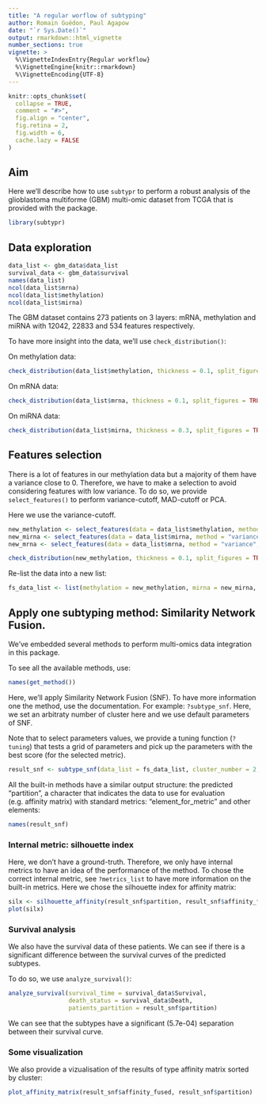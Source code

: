 ```yaml
---
title: "A regular worflow of subtyping"
author: Romain Guédon, Paul Agapow
date: "`r Sys.Date()`"
output: rmarkdown::html_vignette
number_sections: true
vignette: >
  %\VignetteIndexEntry{Regular workflow}
  %\VignetteEngine{knitr::rmarkdown}
  %\VignetteEncoding{UTF-8}
---
```


```r
knitr::opts_chunk$set(
  collapse = TRUE,
  comment = "#>",
  fig.align = "center",
  fig.retina = 2,
  fig.width = 6,
  cache.lazy = FALSE
)
```

## Aim

Here we'll describe how to use `subtypr` to perform a robust analysis of the 
glioblastoma multiforme (GBM) multi-omic dataset from TCGA that is provided with
the package.

```r
library(subtypr)
```


## Data exploration

```r
data_list <- gbm_data$data_list
survival_data <- gbm_data$survival
names(data_list)
ncol(data_list$mrna)
ncol(data_list$methylation)
ncol(data_list$mirna)
```


The GBM dataset contains 273 patients on 3 layers: mRNA, methylation and miRNA with 
12042, 22833 and 534 features respectively.

To have more insight into the data, we'll use `check_distribution()`:

On methylation data:

```r
check_distribution(data_list$methylation, thickness = 0.1, split_figures = TRUE)
```

On mRNA data:

```r
check_distribution(data_list$mrna, thickness = 0.1, split_figures = TRUE)
```

On miRNA data:

```r
check_distribution(data_list$mirna, thickness = 0.3, split_figures = TRUE)
```

## Features selection

There is a lot of features in our methylation data but a majority of them have a variance close to 0. Therefore, we have to 
make a selection to avoid considering features with low variance. To do so, we provide `select_features()` to perform variance-cutoff, MAD-cutoff or PCA.

Here we use the variance-cutoff. 

```r
new_methylation <- select_features(data = data_list$methylation, method = "variance", cutoff = 0.05)
new_mirna <- select_features(data = data_list$mirna, method = "variance", cutoff = 0.04)
new_mrna <- select_features(data = data_list$mrna, method = "variance", cutoff = 0.5)
```

```r
check_distribution(new_methylation, thickness = 0.1, split_figures = TRUE)
```

Re-list the data into a new list:

```r
fs_data_list <- list(methylation = new_methylation, mirna = new_mirna, mrna = new_mrna)
```

## Apply one subtyping method: Similarity Network Fusion.

We've embedded several methods to perform multi-omics data integration in this package.

To see all the available methods, use:

```r
names(get_method())
```
Here, we'll apply Similarity Network Fusion (SNF). To have more information one the method, use the documentation. For example: `?subtype_snf`. 
Here, we set an arbitraty number of cluster here and we use default parameters of SNF.

Note that to select parameters values, we provide a tuning function (`?tuning`) that tests a grid of parameters and pick up the parameters with the best score (for the selected metric).

```r
result_snf <- subtype_snf(data_list = fs_data_list, cluster_number = 2, K = 20, alpha = 0.5, t = 20)
```

All the built-in methods have a similar output structure: the predicted "partition", a character that indicates the data to use for evaluation (e.g. affinity matrix) with standard metrics: "element_for_metric" and other elements:

```r
names(result_snf)
```

### Internal metric: silhouette index

Here, we don't have a ground-truth. Therefore, we only have internal metrics to have an idea of the performance of the method. To chose the correct internal metric, see `?metrics_list` to have more information on the built-in metrics.
Here we chose the silhouette index for affinity matrix:

```r
silx <- silhouette_affinity(result_snf$partition, result_snf$affinity_fused)
plot(silx)
```


### Survival analysis 

We also have the survival data of these patients. We can see if there is a significant difference 
between the survival curves of the predicted subtypes.

To do so, we use `analyze_survival()`:

```r
analyze_survival(survival_time = survival_data$Survival, 
                 death_status = survival_data$Death, 
                 patients_partition = result_snf$partition)
```

We can see that the subtypes have a significant (5.7e-04) separation between their survival curve.

### Some visualization

We also provide a vizualisation of the results of type affinity matrix sorted by cluster:

```r
plot_affinity_matrix(result_snf$affinity_fused, result_snf$partition)
```





